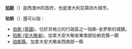 {{noteTA|G1=地名}}
'''[[珀斯|珀斯]]'''（{{lang|en|Perth}}）是西澳州的首府，也是澳大利亞第四大城市。

'''珀斯'''（{{lang|en|Perth}}）還可以指：
* [[伯斯_(英國)|伯斯 (英國)]]，位於苏格兰的行政區之一珀斯-金罗斯的城鎮。
* [[珀斯_(安大略省)|珀斯 (安大略省)]]，加拿大安大略省東南部拉納克縣一鎮
* [[珀斯縣|珀斯縣]]，加拿大安大略省西南部一縣

{{disambig|P|Cat=二字地名消歧义}}